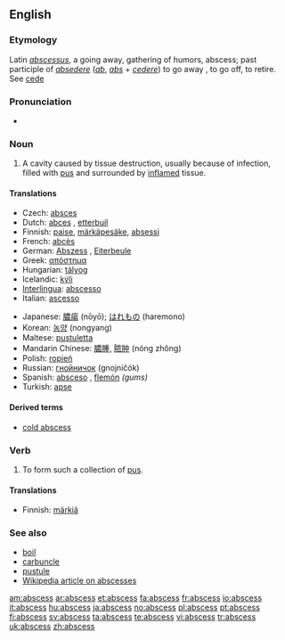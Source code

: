 {{wikipedia}}
==English==

===Etymology===
Latin ''[[abscessus]]'', a going away, gathering of humors, abscess; past participle of ''[[absedere]]'' (''[[ab]]'', ''[[abs]]'' + ''[[cedere]]'') to go away , to go off, to retire. See [[cede]]

===Pronunciation===
*{{audio|en-uk-abscess.ogg|Audio (UK)}}

===Noun===
{{en-noun|abscess|es}}

# {{pathology}} A cavity caused by tissue destruction, usually because of infection, filled with [[pus]] and surrounded by [[inflame|inflamed]] tissue.

====Translations====
{{trans-top|cavity filled with pus}}
* Czech: [[absces]] {{m}}
* Dutch: [[abces]] {{n}}, [[etterbuil]] {{m}}
* Finnish: [[paise]], [[märkäpesäke]], [[absessi]]
* French: [[abcès]] {{m}}
* German: [[Abszess]] {{m}}, [[Eiterbeule]] {{f}}
* Greek: [[απόστημα]] {{n}}
* Hungarian: [[tályog]]
* Icelandic: [[kýli]] {{n}}
* [[Interlingua]]: [[abscesso]]
* Italian: [[ascesso]] {{m}}
{{trans-mid}}
* Japanese: [[膿瘍]] (nōyō); [[はれもの]] (haremono)
* Korean: [[농양]] (nongyang)
* Maltese: [[pustuletta]]
* Mandarin Chinese: [[膿腫]], [[脓肿]] (nóng zhǒng)
* Polish: [[ropień]] {{m}}
* Russian: [[гнойничок]] (gnojničók) {{m}}
* Spanish: [[absceso]] {{m}}, [[flemón]] {{m}} ''(gums)''
* Turkish: [[apse]]
{{trans-bottom}}

====Derived terms====
* [[cold abscess]]

===Verb===
{{en-verb|abscess|es}}

# {{intransitive}} To form such a collection of [[pus]].

====Translations====
{{trans-top|to form an abscess}}
*Finnish: [[märkiä]]
{{trans-mid}}
{{trans-bottom}}

===See also===
*[[boil]]
*[[carbuncle]]
*[[pustule]]
*[[w:Abscess|Wikipedia article on abscesses]]

[[am:abscess]]
[[ar:abscess]]
[[et:abscess]]
[[fa:abscess]]
[[fr:abscess]]
[[io:abscess]]
[[it:abscess]]
[[hu:abscess]]
[[ja:abscess]]
[[no:abscess]]
[[pl:abscess]]
[[pt:abscess]]
[[fi:abscess]]
[[sv:abscess]]
[[ta:abscess]]
[[te:abscess]]
[[vi:abscess]]
[[tr:abscess]]
[[uk:abscess]]
[[zh:abscess]]